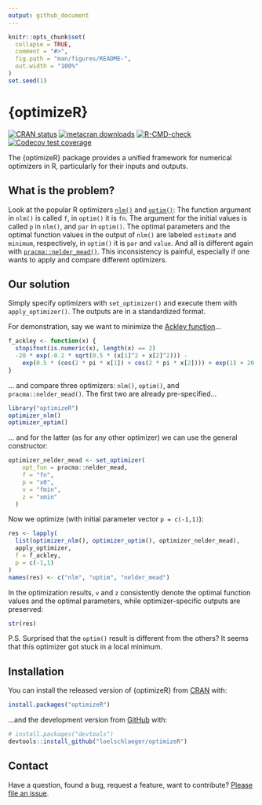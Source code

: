 ```yaml
---
output: github_document
---
```


<!-- README.md is generated from README.Rmd. Please edit that file -->

```r
knitr::opts_chunk$set(
  collapse = TRUE,
  comment = "#>",
  fig.path = "man/figures/README-",
  out.width = "100%"
)
set.seed(1)
```

# {optimizeR}

<!-- badges: start -->
[![CRAN status](https://www.r-pkg.org/badges/version/optimizeR)](https://CRAN.R-project.org/package=optimizeR)
[![metacran downloads](https://cranlogs.r-pkg.org/badges/last-month/optimizeR)](https://cran.r-project.org/package=optimizeR)
[![R-CMD-check](https://github.com/loelschlaeger/optimizeR/workflows/R-CMD-check/badge.svg)](https://github.com/loelschlaeger/optimizeR/actions)
[![Codecov test coverage](https://codecov.io/gh/loelschlaeger/optimizeR/branch/master/graph/badge.svg)](https://app.codecov.io/gh/loelschlaeger/optimizeR?branch=master)
<!-- badges: end -->

The {optimizeR} package provides a unified framework for numerical optimizers in R, particularly for their inputs and outputs. 

## What is the problem? 

Look at the popular R optimizers [`nlm()`](https://stat.ethz.ch/R-manual/R-devel/library/stats/html/nlm.html) and [`optim()`](https://stat.ethz.ch/R-manual/R-devel/library/stats/html/optim.html): The function argument in `nlm()` is called `f`, in `optim()` it is `fn`. The argument for the initial values is called `p` in `nlm()`, and `par` in `optim()`. The optimal parameters and the optimal function values in the output of `nlm()` are labeled `estimate` and `minimum`, respectively, in `optim()` it is `par` and `value`. And all is different again with [`pracma::nelder_mead()`](https://CRAN.R-project.org/package=pracma). This inconsistency is painful, especially if one wants to apply and compare different optimizers. 

## Our solution

Simply specify optimizers with `set_optimizer()` and execute them with `apply_optimizer()`. The outputs are in a standardized format.

For demonstration, say we want to minimize the [Ackley function](https://en.wikipedia.org/wiki/Ackley_function)...

```r
f_ackley <- function(x) {
  stopifnot(is.numeric(x), length(x) == 2)
  -20 * exp(-0.2 * sqrt(0.5 * (x[1]^2 + x[2]^2))) -
    exp(0.5 * (cos(2 * pi * x[1]) + cos(2 * pi * x[2]))) + exp(1) + 20
}
```

... and compare three optimizers: `nlm()`, `optim()`, and `pracma::nelder_mead()`. The first two are already pre-specified...

```r
library("optimizeR")
optimizer_nlm()
optimizer_optim()
```

... and for the latter (as for any other optimizer) we can use the general constructor:

```r
optimizer_nelder_mead <- set_optimizer(
    opt_fun = pracma::nelder_mead,
    f = "fn",
    p = "x0",
    v = "fmin",
    z = "xmin"
  )
```

Now we optimize (with initial parameter vector `p = c(-1,1)`):

```r
res <- lapply(
  list(optimizer_nlm(), optimizer_optim(), optimizer_nelder_mead),
  apply_optimizer, 
  f = f_ackley, 
  p = c(-1,1)
)
names(res) <- c("nlm", "optim", "nelder_mead")
```

In the optimization results, `v` and `z` consistently denote the optimal function values and the optimal parameters, while optimizer-specific outputs are preserved:

```r
str(res)
```

P.S. Surprised that the `optim()` result is different from the others? It seems that this optimizer got stuck in a local minimum. 

## Installation

You can install the released version of {optimizeR} from [CRAN](https://CRAN.R-project.org) with:

``` r
install.packages("optimizeR")
```

...and the development version from [GitHub](https://github.com/) with:

``` r
# install.packages("devtools")
devtools::install_github("loelschlaeger/optimizeR")
```

## Contact

Have a question, found a bug, request a feature, want to contribute? [Please file an issue](https://github.com/loelschlaeger/optimizeR/issues/new/choose).
